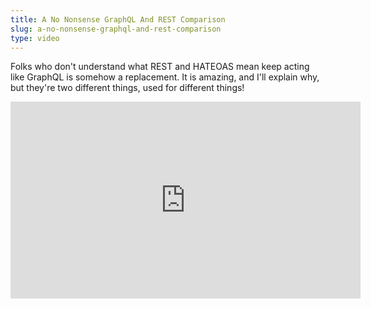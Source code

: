 ```yaml
---
title: A No Nonsense GraphQL And REST Comparison
slug: a-no-nonsense-graphql-and-rest-comparison
type: video
---
```


Folks who don't understand what REST and HATEOAS mean keep acting like GraphQL is somehow a replacement. It is amazing, and I'll explain why, but they're two different things, used for different things!

<iframe
  width="560"
  height="315"
  src="https://www.youtube.com/embed/vgm_uGmspMI"
  frameBorder="0"
  allow="accelerometer; autoplay; encrypted-media; gyroscope; picture-in-picture"
  allowFullScreen
/>
